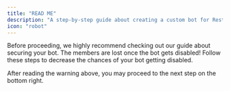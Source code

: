 ```yaml
---
title: "READ ME"
description: "A step-by-step guide about creating a custom bot for RestoreCord."
icon: "robot"
---
```

<Warning>
    Before proceeding, we highly recommend checking out our guide about securing your bot. 
    The members are lost once the bot gets disabled!
    <Card title="How to secure your Discord bot." icon="shield" href="/guides/secure-bot">
        Follow these steps to decrease the chances of your bot getting disabled.
    </Card>
</Warning>

<Check>After reading the warning above, you may proceed to the next step on the bottom right.</Check>
